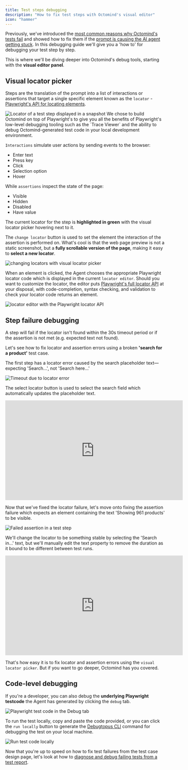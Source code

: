 ```yaml
---
title: Test steps debugging
description: "How to fix test steps with Octomind's visual editor"
icon: "hammer"
---
```


Previously, we've introduced the [most common reasons why Octomind's tests fail](/guides/test-debugging-1) and showed how to fix them if the [prompt is causing the AI agent getting stuck](/guides/test-debugging-2).
In this debugging guide we'll give you a 'how to' for debugging your test step by step.

This is where we'll be diving deeper into Octomind's debug tools, starting with the **visual editor panel**.

## Visual locator picker

Steps are the translation of the prompt into a list of interactions or assertions that target a single specific element known as the `locator` - [Playwright's API for locating elements](https://playwright.dev/docs/locators).

<Frame caption="Locator of a test step displayed in a snapshot, 12/2024">
  <img
    src="/images/guides/locator.png"
    alt="Locator of a test step displayed in a snapshot"
  />
</Frame>

<note>
  We chose to build Octomind on top of Playwright's to give you all the benefits
  of Playwright's low-level debugging tooling such as the `Trace Viewer` and the
  ability to debug Octomind-generated test code in your local development
  environment.
</note>

`Interactions` simulate user actions by sending events to the browser:

- Enter text
- Press key
- Click
- Selection option
- Hover

While `assertions` inspect the state of the page:

- Visible
- Hidden
- Disabled
- Have value

The current locator for the step is **highlighted in green** with the visual locator picker hovering next to it.

The `change locator` button is used to set the element the interaction of the assertion is performed on. What's cool is that the web page preview is not a static screenshot, but a **fully scrollable version of the page**, making it easy to **select a new locator**.

<Frame caption="Changing locators with the visual locator picker, 7/2024">
  <img
    src="/images/editing/change-locator.gif"
    alt="changing locators with visual locator picker"
  />
</Frame>

When an element is clicked, the Agent chooses the appropriate Playwright locator code which is displayed in the current `locator editor`. Should you want to customize the locator, the editor puts [Playwright's full locator API](https://playwright.dev/docs/locators) at your disposal, with code-completion, syntax checking, and validation to check your locator code returns an element.

<Frame caption="Locator editor with the Playwright locator API, 12/2024">
  <img
    src="/images/guides/locator-editor.png"
    alt="locator editor with the Playwright locator API"
  />
</Frame>

## Step failure debugging

A step will fail if the locator isn't found within the 30s timeout period or if the assertion is not met (e.g. expected text not found).

Let's see how to fix locator and assertion errors using a broken **'search for a product'** test case.

The first step has a locator error caused by the search placeholder text—expecting 'Search…', not 'Search here…'

<Frame caption="Timeout caused by a locator error, 12/2024">
  <img
    src="/images/guides/locator-timeout.png"
    alt="Timeout due to locator error"
  />
</Frame>

The select locator button is used to select the search field which automatically updates the placeholder text.

<iframe
  width="560"
  height="315"
  src="https://www.youtube.com/embed/imeQZJ4M07c?si=dOoo2MH77BQVeigs"
  title="YouTube video player"
  frameborder="0"
  allow="accelerometer; autoplay; clipboard-write; encrypted-media; gyroscope; picture-in-picture; web-share"
  referrerpolicy="strict-origin-when-cross-origin"
  allowfullscreen
></iframe>

Now that we've fixed the locator failure, let's move onto fixing the assertion failure which expects an element containing the text 'Showing 961 products' to be visible.

<Frame caption="Failed assertion in a test step, 12/2024">
  <img
    src="/images/guides/locator-timeout.png"
    alt="Failed assertion in a test step"
  />
</Frame>

We'll change the locator to be something stable by selecting the 'Search in…' text, but we'll manually edit the text property to remove the duration as it bound to be different between test runs.

<iframe
  width="560"
  height="315"
  src="https://www.youtube.com/embed/QLmNqtTzuWc?si=R_5VS3whLEb3yIDJ"
  title="YouTube video player"
  frameborder="0"
  allow="accelerometer; autoplay; clipboard-write; encrypted-media; gyroscope; picture-in-picture; web-share"
  referrerpolicy="strict-origin-when-cross-origin"
  allowfullscreen
></iframe>

That's how easy it is to fix locator and assertion errors using the `visual locator picker`. But if you want to go deeper, Octomind has you covered.

## Code-level debugging

If you're a developer, you can also debug the **underlying Playwright testcode** the Agent has generated by clicking the `debug` tab.

<Frame caption="Playwright test code in the 'debug' tab, 12/2024">
  <img
    src="/images/guides/testcode.png"
    alt="Playwright test code in the Debug tab"
  />
</Frame>

To run the test locally, copy and paste the code provided, or you can click the `run locally` button to generate the [Debugtopus CLI](https://octomind.dev/docs/debugtopus) command for debugging the test on your local machine.

<Frame caption="Run test code locally, 12/2024">
  <img
    src="/images/guides/run-locally.png"
    alt="Run test code locally"
    width={500}
  />
</Frame>

Now that you're up to speed on how to fix test failures from the test case design page, let's look at how to [diagnose and debug failing tests from a test report](/guides/test-debugging-4).
